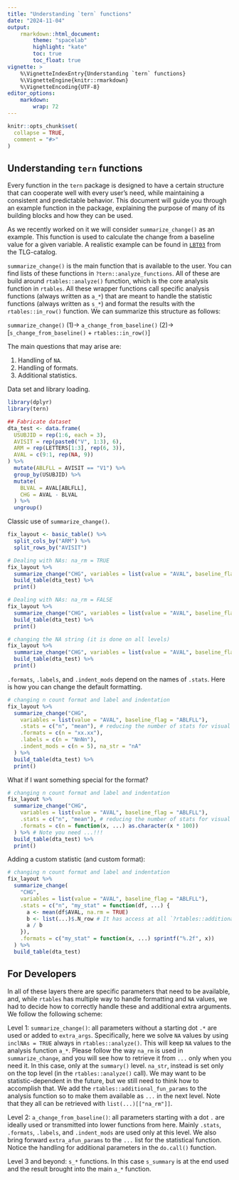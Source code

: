 ---
title: "Understanding `tern` functions"
date: "2024-11-04"
output:
    rmarkdown::html_document:
        theme: "spacelab"
        highlight: "kate"
        toc: true
        toc_float: true
vignette: >
    %\VignetteIndexEntry{Understanding `tern` functions}
    %\VignetteEngine{knitr::rmarkdown}
    %\VignetteEncoding{UTF-8}
editor_options:
    markdown: 
        wrap: 72
---

```{r, include = FALSE}
knitr::opts_chunk$set(
  collapse = TRUE,
  comment = "#>"
)
```

## Understanding `tern` functions

Every function in the `tern` package is designed to have a certain structure that can cooperate well with every user's need, while maintaining a consistent and predictable behavior. This document will guide you through an example function in the package, explaining the purpose of many of its building blocks and how they can be used.

As we recently worked on it we will consider `summarize_change()` as an example. This function is used to calculate the change from a baseline value for a given variable. A realistic example can be found in [`LBT03`](https://insightsengineering.github.io/tlg-catalog/stable/tables/lab-results/lbt03.html) from the TLG-catalog.

`summarize_change()` is the main function that is available to the user. You can find lists of these functions in `?tern::analyze_functions`. All of these are build around `rtables::analyze()` function, which is the core analysis function in `rtables`. All these wrapper functions call specific analysis functions (always written as `a_*`) that are meant to handle the statistic functions (always written as `s_*`) and format the results with the `rtables::in_row()` function. We can summarize this structure as follows:

`summarize_change()` (1)-> `a_change_from_baseline()` (2)-> [`s_change_from_baseline()` + `rtables::in_row()`]

The main questions that may arise are:

1. Handling of `NA`.
2. Handling of formats.
3. Additional statistics.

Data set and library loading.
```{r}
library(dplyr)
library(tern)

## Fabricate dataset
dta_test <- data.frame(
  USUBJID = rep(1:6, each = 3),
  AVISIT = rep(paste0("V", 1:3), 6),
  ARM = rep(LETTERS[1:3], rep(6, 3)),
  AVAL = c(9:1, rep(NA, 9))
) %>%
  mutate(ABLFLL = AVISIT == "V1") %>%
  group_by(USUBJID) %>%
  mutate(
    BLVAL = AVAL[ABLFLL],
    CHG = AVAL - BLVAL
  ) %>%
  ungroup()
```

Classic use of `summarize_change()`.
```{r}
fix_layout <- basic_table() %>%
  split_cols_by("ARM") %>%
  split_rows_by("AVISIT")

# Dealing with NAs: na_rm = TRUE
fix_layout %>%
  summarize_change("CHG", variables = list(value = "AVAL", baseline_flag = "ABLFLL")) %>%
  build_table(dta_test) %>%
  print()

# Dealing with NAs: na_rm = FALSE
fix_layout %>%
  summarize_change("CHG", variables = list(value = "AVAL", baseline_flag = "ABLFLL"), na_rm = FALSE) %>%
  build_table(dta_test) %>%
  print()

# changing the NA string (it is done on all levels)
fix_layout %>%
  summarize_change("CHG", variables = list(value = "AVAL", baseline_flag = "ABLFLL"), na_str = "my_na") %>%
  build_table(dta_test) %>%
  print()
```

`.formats`, `.labels`, and `.indent_mods` depend on the names of `.stats`. Here is how you can change the default formatting.

```{r}
# changing n count format and label and indentation
fix_layout %>%
  summarize_change("CHG",
    variables = list(value = "AVAL", baseline_flag = "ABLFLL"),
    .stats = c("n", "mean"), # reducing the number of stats for visual appreciation
    .formats = c(n = "xx.xx"),
    .labels = c(n = "NnNn"),
    .indent_mods = c(n = 5), na_str = "nA"
  ) %>%
  build_table(dta_test) %>%
  print()
```
What if I want something special for the format?

```{r}
# changing n count format and label and indentation
fix_layout %>%
  summarize_change("CHG",
    variables = list(value = "AVAL", baseline_flag = "ABLFLL"),
    .stats = c("n", "mean"), # reducing the number of stats for visual appreciation
    .formats = c(n = function(x, ...) as.character(x * 100))
  ) %>% # Note you need ...!!!
  build_table(dta_test) %>%
  print()
```

Adding a custom statistic (and custom format):
```{r}
# changing n count format and label and indentation
fix_layout %>%
  summarize_change(
    "CHG",
    variables = list(value = "AVAL", baseline_flag = "ABLFLL"),
    .stats = c("n", "my_stat" = function(df, ...) {
      a <- mean(df$AVAL, na.rm = TRUE)
      b <- list(...)$.N_row # It has access at all `?rtables::additional_fun_params`
      a / b
    }),
    .formats = c("my_stat" = function(x, ...) sprintf("%.2f", x))
  ) %>%
  build_table(dta_test)
```


## For Developers

In all of these layers there are specific parameters that need to be available, and, while `rtables` has multiple way to handle formatting and `NA` values, we had to decide how to correctly handle these and additional extra arguments. We follow the following scheme:

Level 1: `summarize_change()`: all parameters without a starting dot `.*` are used or added to `extra_args`. Specifically, here we solve `NA` values by using `inclNAs = TRUE` always in `rtables::analyze()`. This will keep `NA` values to the analysis function `a_*`. Please follow the way `na_rm` is used in `summarize_change`, and you will see how to retrieve it from `...` only when you need it. In this case, only at the `summary()` level. `na_str`, instead is set only on the top level (in the `rtables::analyze()` call). We may want to be statistic-dependent in the future, but we still need to think how to accomplish that. We add the `rtables::additional_fun_params` to the analysis function so to make them available as `...` in the next level. Note that they all can be retrieved with `list(...)[["na_rm"]]`.

Level 2: `a_change_from_baseline()`: all parameters starting with a dot `.` are ideally used or transmitted into lower functions from here. Mainly `.stats`, `.formats`, `.labels`, and `.indent_mods` are used only at this level. We also bring forward `extra_afun_params` to the `...` list for the statistical function. Notice the handling for additional parameters in the `do.call()` function.

Level 3 and beyond: `s_*` functions. In this case `s_summary` is at the end used and the result brought into the main `a_*` function.
